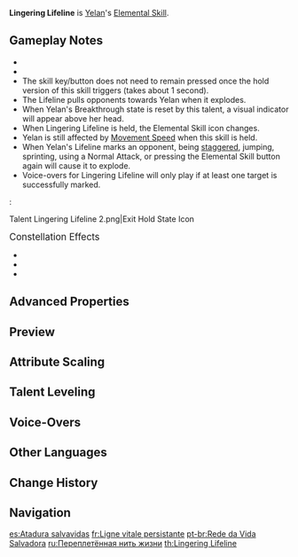 {{Talent Infobox
|image         = Talent Lingering Lifeline.png
|character     = Yelan
|type          = Elemental Skill
|info          = Fires off a Lifeline that allows her to move rapidly, entangling and marking opponents along its path.<br />When this rapid movement ends, the Lifeline will explode, dealing {{Color|Hydro DMG}} to the marked opponents based on Yelan's Max HP.<br /><br />'''Tap'''<br />Moves a certain distance forward swiftly.<br /><br />'''Hold'''<br />Engages in continuous, swift movement, during which Yelan's [[resistance to interruption]] is increased.<br />During this time, Yelan can control this rapid movement and end it by using this Skill again.<br /><br />Additionally, each opponent marked by the Lifeline when it explodes grants Yelan a 34% chance to reset her [[Breakthrough]] state.
|CD            = 10s
|utility1      = Interruption Resistance
|attr1         = Skill DMG (% Max HP)
|value1        = 22.6 - 48.1%
|attr2         = Max Duration (Hold)
|value2        = 3s
|scale_att1    = Max HP
}}
{{Description|Not until she begins to tug on the strings do evildoers, crooks, and scheming villains alike know that there is no escape.}}
'''Lingering Lifeline''' is [[Yelan]]'s [[Elemental Skill]].

==Gameplay Notes==
* {{TalentNote|cooldown|delayed|Yelan's rapid movement|hold}}
* {{TalentNote|particles|4}}
* The skill key/button does not need to remain pressed once the hold version of this skill triggers (takes about 1 second).
* The Lifeline pulls opponents towards Yelan when it explodes.
* When Yelan's Breakthrough state is reset by this talent, a visual indicator will appear above her head.
* When Lingering Lifeline is held, the Elemental Skill icon changes.
* Yelan is still affected by [[Movement Speed]] when this skill is held.
* When Yelan's Lifeline marks an opponent, being [[stagger]]ed, jumping, sprinting, using a Normal Attack, or pressing the Elemental Skill button again will cause it to explode.
* Voice-overs for Lingering Lifeline will only play if at least one target is successfully marked.
:<gallery>
Talent Lingering Lifeline 2.png|Exit Hold State Icon
</gallery>

;<big>Constellation Effects</big>
*{{TalentNote|constellation|1|Enter the Plotters}}
*{{TalentNote|constellation|4|Bait-and-Switch}}
*{{TalentNote|constellation|5|Dealer's Sleight}}

==Advanced Properties==
{{Advanced Properties
|title   = Skill DMG
|gu      = 1U
|icdtag  = none
|poise   = 120
|impulse = Air, 400, 800
}}

==Preview==
{{Preview
|file1    =Lingering Lifeline Press Preview
|caption1 =Press

|file2    =Lingering Lifeline Hold Preview
|caption2 =Hold

|file3    = Lingering Lifeline Breakthrough Reset Preview
|caption3 = Breakthrough Reset
}}
{{clr}}

==Attribute Scaling==
{{Talent Scaling
|talentType=Elemental Skill
|levels=14
|order=skilldmg,maxduration(hold),cd
|titles=Skill DMG (% Max HP),Max Duration (Hold),CD
|skilldmg_1=22.61
|skilldmg_2=24.31
|skilldmg_3=26.01
|skilldmg_4=28.27
|skilldmg_5=29.96
|skilldmg_6=31.66
|skilldmg_7=33.92
|skilldmg_8=36.18
|skilldmg_9=38.44
|skilldmg_10=40.70
|skilldmg_11=42.97
|skilldmg_12=45.23
|skilldmg_13=48.05
|skilldmg_14=50.88

|maxduration(hold)=3s

|cd=10s
}}

==Talent Leveling==
{{Talent Upgrade|Yelan}}

==Voice-Overs==
{{Talent VO}}

==Other Languages==
{{Other Languages
|en      = Lingering Lifeline
|zhs     = 萦络纵命索
|zhs_rm  = Yíng Luò Zòng Mìng Suǒ
|zht     = 縈絡縱命索
|zht_rm  = Yíng Luò Zòng Mìng Suǒ
|zh_tl   = 
|ja      = 絡み合う命の糸
|ja_rm   = Karami-au Inochi no Ito{{Assumed}}
|ja_tl   = Entangling Lifeline
|ko      = 뒤얽힌 {{tt|생명|生命}}줄
|ko_rm   = Dwieolkin Saengmyeongjul
|ko_tl   = Intertwined Lifeline
|es      = Atadura salvavidas
|es_tl   = Life Saving Tie
|es_note = The Spanish word, 'salvavidas,' usually means 'Life-jacket,' but because of the context, a direct translation was the best option.
|fr      = Ligne vitale persistante
|fr_tl   = Lingering Vital Line
|ru      = Переплетённая нить жизни
|ru_tl   = Intertwined Lifeline
|th      = Lingering Lifeline
|vi      = Dây Sinh Mệnh Quanh Quẩn
|vi_tl   = 
|de      = Seil der Todesbotin
|de_tl   = Rope of the Harbinger of Death
|de_note = Harbinger is a female form in German.
|id      = Lingering Lifeline
|pt      = Rede da Vida Salvadora
|pt_tl   = Life-saving Net
|tr      = Uzun Yaşam Hattı
|tr_tl   = 
|it      = Linea persistente
|it_tl   = Persistent Line
}}

==Change History==
{{Change History|2.7}}
<!--
==References==
{{Reflist|1}}
-->

==Navigation==
{{Talent Navbox|Yelan}}

[[es:Atadura salvavidas]]
[[fr:Ligne vitale persistante]]
[[pt-br:Rede da Vida Salvadora]]
[[ru:Переплетённая нить жизни]]
[[th:Lingering Lifeline]]
